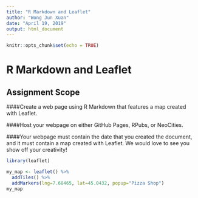 ---
title: "R Markdown and Leaflet"
author: "Wong Jun Xuan"
date: "April 19, 2019"
output: html_document
---

```{r setup, include=FALSE}
knitr::opts_chunk$set(echo = TRUE)
```

# R Markdown and Leaflet

## Assignment Scope
####Create a web page using R Markdown that features a map created with Leaflet.

####Host your webpage on either GitHub Pages, RPubs, or NeoCities.

####Your webpage must contain the date that you created the document, and it must contain a map created with Leaflet. We would love to see you show off your creativity!

```{r}
library(leaflet)
```

```{r}
my_map <- leaflet() %>%
  addTiles() %>%  
  addMarkers(lng=7.68465, lat=45.0432, popup="Pizza Shop")
my_map 
```
